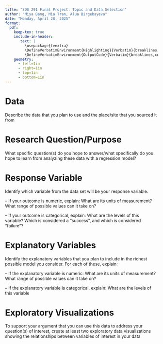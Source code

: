 ```yaml
---
title: "SDS 291 Final Project: Topic and Data Selection"
author: "Miya Dang, Mia Tran, Alua Birgebayeva"
date: "Monday, April 28, 2025"
format: 
  pdf:
    keep-tex: true
    include-in-header: 
       text: |
         \usepackage{fvextra}
         \DefineVerbatimEnvironment{Highlighting}{Verbatim}{breaklines,commandchars=\\\{\}}
         \DefineVerbatimEnvironment{OutputCode}{Verbatim}{breaklines,commandchars=\\\{\}}
    geometry: 
      - left=1in
      - right=1in
      - top=1in
      - bottom=1in
---
```


# Data

Describe the data that you plan to use and the place/site that you sourced it from

# Research Question/Purpose

What specific question(s) do you hope to answer/what specifically do you hope to learn from analyzing these data with a regression model?

# Response Variable

Identify which variable from the data set will be your response variable.

– If your outcome is numeric, explain: What are its units of measurement? What range of possible values can it take on?

– If your outcome is categorical, explain: What are the levels of this variable? Which is considered a “success”, and which is considered “failure”?

# Explanatory Variables

Identify the explanatory variables that you plan to include in the richest possible model you consider. For each of these, explain:

– If the explanatory variable is numeric: What are its units of measurement? What range of possible values can it take on?

– If the explanatory variable is categorical, explain: What are the levels of this variable

# Exploratory Visualizations

To support your argument that you can use this data to address your question(s) of interest, create at least two exploratory data visualizations showing the relationships between variables of interest in your data

